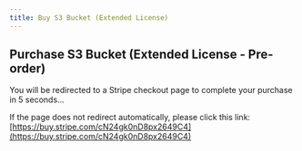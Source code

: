 ```yaml
---
title: Buy S3 Bucket (Extended License)
---
```



<Head>
  <meta httpEquiv="refresh" content="5; url='https://buy.stripe.com/cN24gk0nD8px2649C4'" />
</Head>

## Purchase S3 Bucket (Extended License - Pre-order)

You will be redirected to a Stripe checkout page to complete your purchase in 5 seconds...

If the page does not redirect automatically, please click this link: [https://buy.stripe.com/cN24gk0nD8px2649C4](https://buy.stripe.com/cN24gk0nD8px2649C4)
